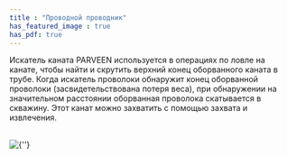 ```yaml
---
title : "Проводной проводник"
has_featured_image : true
has_pdf: true
---
```


Искатель каната PARVEEN используется в операциях по ловле на канате, чтобы найти и скрутить верхний конец оборванного каната в трубе. Когда искатель проволоки обнаружит конец оборванной проволоки (засвидетельствована потеря веса), при обнаружении на значительном расстоянии оборванная проволока скатывается в скважину. Этот канат можно захватить с помощью захвата и извлечения.

<br />
<Image src={image} alt={''} />